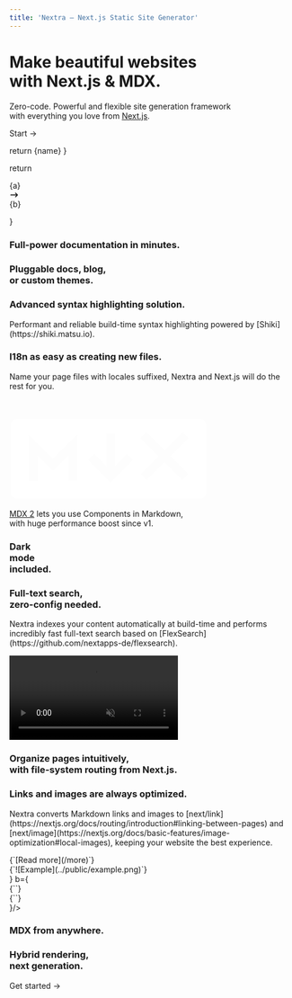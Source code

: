 ```yaml
---
title: 'Nextra – Next.js Static Site Generator'
---
```



<div className="content-container">
  <h1 className="headline">Make beautiful websites <br/>with Next.js & MDX.</h1>
  <p className="subtitle">Zero-code. Powerful and flexible site generation framework <br/>with everything you love from <a className="nextjs-link" href="https://nextjs.org" target="_blank">Next.js</a>.</p>
  <p className="subtitle"><Link href="/docs"><a>Start →</a></Link></p>
</div>

<style jsx>{`
  .content-container {
    max-width: 90rem;
    padding-left: max(env(safe-area-inset-left),1.5rem);
    padding-right: max(env(safe-area-inset-right),1.5rem);
    margin: 0 auto;
  }
  .features-container {
    margin: 4rem 0;
    padding: 4rem 0;
    background-color: #f3f4f6;
  }
  :global(.dark) .features-container {
    background-color: #000;
  }
`}</style>

<style jsx>{`
  .headline {
    font-size: min(70px, max(8vw, 40px));
    font-weight: 700;
    font-feature-settings: initial;
    letter-spacing: -.12rem;
    margin-left: -0.2rem;
    margin-top: 3.4rem;
    line-height: 1.2;
  }
  .subtitle {
    font-size: 1.3rem;
    font-feature-settings: initial;
    line-height: 1.6;
  }
  .nextjs-link {
    color: currentColor;
    text-decoration: none;
    font-weight: 600;
  }
  :global(#docs-card) {
    background-image: url(/assets/card-1.png);
  }
  :global(.dark #docs-card) {
    background-image: url(/assets/card-1.dark.png);
  }
  :global(#highlighting-card) {
    background-image: linear-gradient(to top, transparent, #fff 50%), url(/assets/syntax-highlighting.svg);
  }
  :global(.dark #highlighting-card) {
    background-image: linear-gradient(to top, transparent, #202020 50%), url(/assets/syntax-highlighting.svg);
  }
`}</style>



  return <span className={styles.file}>
    {name}
  </span>
}

  return <div className={styles.comparison}>
    <div>{a}</div>
    <svg xmlns="http://www.w3.org/2000/svg" width="1.2em" viewBox="0 0 20 20" fill="currentColor">
      <path fill-rule="evenodd" d="M12.293 5.293a1 1 0 011.414 0l4 4a1 1 0 010 1.414l-4 4a1 1 0 01-1.414-1.414L14.586 11H3a1 1 0 110-2h11.586l-2.293-2.293a1 1 0 010-1.414z" clip-rule="evenodd" />
    </svg>
    <div>{b}</div>
  </div>
}

<div className="features-container">
  <div className="content-container">
    <Features>
      <Feature large centered id="docs-card" style={{
        color: '#fff',
        textShadow: '0 0 1rem rgba(0,0,0,0.2)',
        aspectRatio: '135/86',
        backgroundSize: 'cover',
      }}>
        <h3>Full-power documentation in minutes.</h3>
      </Feature>
      <Feature centered lightOnly style={{ minHeight: 450 }}>
        <h3>Pluggable docs, blog, <br/>or custom themes.</h3>
        <ThemesAnimation style={{
          position: 'absolute',
          left: 0,
          bottom: 0,
          width: '100%',
        }}/>
      </Feature>
      <Feature id="highlighting-card" style={{
        aspectRatio: '4/3',
        backgroundRepeat: 'no-repeat',
        backgroundSize: 634,
        backgroundPosition: '-6px calc(100% + 4px)',
      }}>
        <h3>Advanced syntax highlighting solution.</h3>
        <p>Performant and reliable build-time syntax highlighting powered by [Shiki](https://shiki.matsu.io).</p>
      </Feature>
      <Feature>
        <h3>I18n as easy as creating new files.</h3>
        <p>Name your page files with locales suffixed, Nextra and Next.js will do the rest for you.<br/><File name="/hello.en-US.mdx"/><br/><File name="/hello.de-DE.mdx"/><br/><File name="/hello.ja-JP.mdx"/></p>
      </Feature>
      <Feature centered style={{
        display: 'flex',
        flexDirection: 'column',
        alignItems: 'center',
        justifyContent: 'center',
        backgroundImage: 'url(/assets/gradient-bg.jpeg)',
        backgroundSize: 'cover',
        backgroundPosition: 'center',
        color: '#fff'
      }}>
        <svg width="70%" viewBox="0 0 69 29" fill="none" xmlns="http://www.w3.org/2000/svg">
          <path fill-rule="evenodd" clip-rule="evenodd" d="M66.375 0.375H2.625C1.38236 0.375 0.375 1.38236 0.375 2.625V25.875C0.375 27.1176 1.38236 28.125 2.625 28.125H66.375C67.6176 28.125 68.625 27.1176 68.625 25.875V2.625C68.625 1.38236 67.6176 0.375 66.375 0.375ZM23.625 5.75368V9.375V21.875H20.625V12.9963L16.1857 17.4357L15.125 18.4963L14.0643 17.4357L9.75 13.1213V22H6.75V9.5V5.87868L9.31066 8.43934L15.125 14.2537L21.0643 8.31434L23.625 5.75368ZM29.5607 12.5643L33.75 16.7537V5.375H36.75V16.7537L40.9393 12.5643L43.0607 14.6857L36.3107 21.4357L35.25 22.4963L34.1893 21.4357L27.4393 14.6857L29.5607 12.5643ZM62.3105 19.5592L56.1228 13.3736L62.4357 7.06066L60.3143 4.93934L54.0011 11.2526L47.6855 4.93916L45.5645 7.06084L51.8798 13.3739L45.6893 19.5643L47.8107 21.6857L54.0014 15.4949L60.1895 21.6808L62.3105 19.5592Z" fill="#fff"/>
        </svg>
        <p><a href="https://mdxjs.com/blog/v2" target="_blank" style={{ color: 'currentColor' }}>MDX 2</a> lets you use Components in Markdown, <br/>with huge performance boost since v1.</p>
      </Feature>
      <Feature centered style={{
        display: 'flex',
        alignItems: 'center',
        justifyContent: 'center',
        background: 'radial-gradient(#4b4b4b 1px, transparent 0px), radial-gradient(#4b4b4b 1px, transparent 0px), #000',
        backgroundSize: '40px 40px, 40px 40px',
        backgroundPosition: '20px 20px, 0 0',
        boxShadow: '0 0 40px inset #000',
        border: '1px solid #2a2a2a'
      }}>
        <h3 style={{
          color: '#fff',
          fontSize: 46
        }}>Dark <br/>mode <br/>included.</h3>
      </Feature>
      <Feature large lightOnly style={{
        display: 'flex',
        aspectRatio: '8/3',
        flexDirection: 'column',
        justifyContent: 'center'
      }}>
        <h3>Full-text search, <br/>zero-config needed.</h3>
        <p style={{ maxWidth: 320 }}>Nextra indexes your content automatically at build-time and performs incredibly fast full-text search based on [FlexSearch](https://github.com/nextapps-de/flexsearch).</p>
        <video autoPlay="autoplay" loop muted playsInline style={{
          position: 'absolute',
          right: 0,
          top: 24,
          height: 430,
          pointerEvents: 'none',
        }}>
          <source src="/assets/search.mp4" type="video/mp4"/>
        </video>
      </Feature>
      <Feature large>
        <h3>Organize pages intuitively, <br/>with file-system routing from Next.js.</h3>
      </Feature>
      <Feature>
        <h3>Links and images are always <span style={{ fontWeight: 300 }}>optimized</span>.</h3>
        <p>Nextra converts Markdown links and images to [next/link](https://nextjs.org/docs/routing/introduction#linking-between-pages) and [next/image](https://nextjs.org/docs/basic-features/image-optimization#local-images), keeping your website the best experience.</p>
        <Comparison a={
          <div style={{ fontSize: '.9rem', lineHeight: 2 }}>
            <span>{`[Read more](/more)`}</span>
            <br/>
            <span>{`![Example](../public/example.png)`}</span>
          </div>
        } b={
          <div style={{ fontSize: '.9rem', lineHeight: 2 }}>
            <span>{`<Link .../>`}</span>
            <br/>
            <span>{`<Image .../>`}</span>
          </div>
        }/>
      </Feature>
      <Feature>
        <h3>MDX from anywhere.</h3>
      </Feature>
      <Feature large>
        <h3>Hybrid rendering, <br/>next generation.</h3>
      </Feature>
    </Features>
  </div>
</div>

<div className="content-container">
  <p className="subtitle"><Link href="/docs"><a>Get started →</a></Link></p>
</div>
